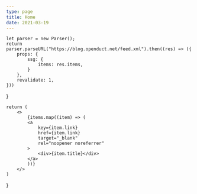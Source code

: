 ```yaml
---
type: page
title: Home
date: 2021-03-19
---
```




    let parser = new Parser();
    return parser.parseURL("https://blog.openduct.net/feed.xml").then((res) => ({
        props: {
            ssg: {
                items: res.items,
            }
        },
        revalidate: 1,
    }))
}


    return (
        <>
            {items.map((item) => (
            <a
                key={item.link}
                href={item.link}
                target="_blank"
                rel="noopener noreferrer"
            >
                <div>{item.title}</div>
            </a>
            ))}
        </>
    )
}
